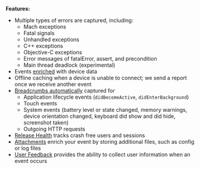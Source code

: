 <PlatformContent includePath="getting-started-primer/note" />

**Features:**

- Multiple types of errors are captured, including:
  - Mach exceptions
  - Fatal signals
  - Unhandled exceptions
  - C++ exceptions
  - Objective-C exceptions
  - Error messages of fatalError, assert, and precondition
  - Main thread deadlock (experimental)
- Events [enriched](/platforms/apple/enriching-events/context/) with device data
- Offline caching when a device is unable to connect; we send a report once we receive another event
- [Breadcrumbs automatically](/platforms/apple/enriching-events/breadcrumbs/#automatic-breadcrumbs) captured for
  - Application lifecycle events (`didBecomeActive`, `didEnterBackground`)
  - Touch events
  - System events (battery level or state changed, memory warnings, device orientation changed, keyboard did show and did hide, screenshot taken)
  - Outgoing HTTP requests
- [Release Health](/product/releases/health/) tracks crash free users and sessions
- [Attachments](/platforms/apple/enriching-events/attachments/) enrich your event by storing additional files, such as config or log files
- [User Feedback](/platforms/apple/enriching-events/user-feedback/) provides the ability to collect user information when an event occurs
